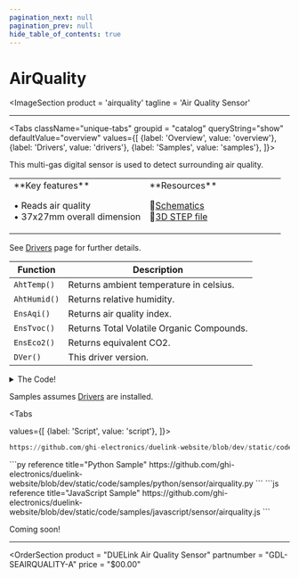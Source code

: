```yaml
---
pagination_next: null
pagination_prev: null
hide_table_of_contents: true
---
```



# AirQuality

<ImageSection
    product = 'airquality'
    tagline = 'Air Quality Sensor'
></ImageSection>

---

<Tabs className="unique-tabs" groupid = "catalog" queryString="show" defaultValue="overview"
  values={[
    {label: 'Overview', value: 'overview'},
    {label: 'Drivers', value: 'drivers'},
    {label: 'Samples', value: 'samples'},
  ]}>

<TabItem value="overview">

This multi-gas digital sensor is used to detect surrounding air quality.

<table><td width='50%'>
**Key features**

• Reads air quality<br/>
• 37x27mm overall dimension<br/>

</td><td width='50%'>
**Resources**
 
📄[Schematics](pathname:///sch/gdl-seairquality-a.pdf)<br/>
🔩[3D STEP file](pathname:///3d/gdl-seairquality-a.step)<br/>

</td></table>

</TabItem>

<TabItem value="drivers">

See [Drivers](../../engine/drivers) page for further details.

Function | Description
--- | ---
`AhtTemp()` | Returns ambient temperature in celsius.
`AhtHumid()` | Returns relative humidity.
`EnsAqi()` | Returns air quality index.
`EnsTvoc()` | Returns Total Volatile Organic Compounds.
`EnsEco2()` | Returns equivalent CO2.
`DVer()` | This driver version.

<details>
  <summary>The Code!</summary>



```py reference title="Air Quality Driver"
https://github.com/ghi-electronics/duelink-website/blob/dev/static/code/drivers/sensor/airquality.txt
```

</details>
</TabItem>

<TabItem value="samples">

Samples assumes [Drivers](../../engine/drivers) are installed.

<Tabs

  values={[
    {label: 'Script', value: 'script'},
]}>

<TabItem value="script">

```py reference title="Script Sample"
https://github.com/ghi-electronics/duelink-website/blob/dev/static/code/samples/script/sensor/airquality.txt
```
</TabItem>

<TabItem value="py">
```py reference title="Python Sample"
https://github.com/ghi-electronics/duelink-website/blob/dev/static/code/samples/python/sensor/airquality.py
```
</TabItem>

<TabItem value="js">
```js reference title="JavaScript Sample"
https://github.com/ghi-electronics/duelink-website/blob/dev/static/code/samples/javascript/sensor/airquality.js
```

</TabItem>

</Tabs>

</TabItem>

<TabItem value="projects">Coming soon!</TabItem>

</Tabs>

---

<OrderSection
    product = "DUELink Air Quality Sensor"
    partnumber = "GDL-SEAIRQUALITY-A"
    price = "$00.00"
></OrderSection>

